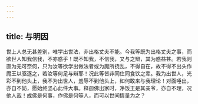 ```yaml
---
---
---
```

title: 与明因
---

世上人总无甚差别，唯学出世法，非出格丈夫不能。今我等既为出格丈夫之事，而欲世人知我信我，不亦惑乎！既不知我，不信我，又与之辩，其为惑益甚。若我则直为无可奈何，只为汝等欲学出做法者或为魔所挠乱，不得自在，故不得不出头作魔王以驱逐之，若汝等何足与辩耶！况此等皆非同住同食饮之辈。我为出世人，光彩不到他头上，我不为出世人，羞辱不到他头上，如何敢来与我理论！对面唾出，亦自不妨，愿始终坚心此件大事。释迦佛出家时，净饭王是其亲爷，亦自不理，况他人哉！成佛是何事，作佛是何等人，而可以世间情量为之？